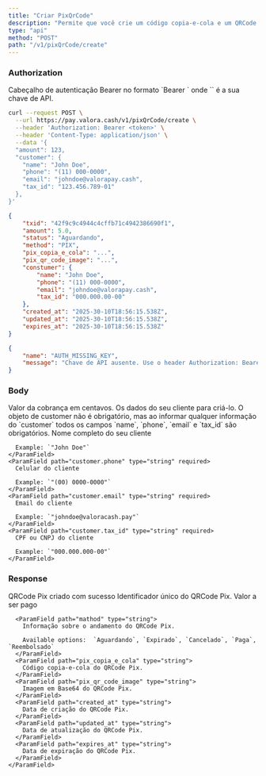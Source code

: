 ```yaml
---
title: "Criar PixQrCode"
description: "Permite que você crie um código copia-e-cola e um QRCode Pix para seu cliente fazer o pagamento."
type: "api"
method: "POST"
path: "/v1/pixQrCode/create"
---
```


### Authorization

<ParamField path="Authorization" type="string" required>
  Cabeçalho de autenticação Bearer no formato `Bearer <api-key>` onde `<api-key>` é a sua chave de API.
</ParamField>

<RequestExample>

```bash Criar QRCode PIX
curl --request POST \
  --url https://pay.valora.cash/v1/pixQrCode/create \
  --header 'Authorization: Bearer <token>' \
  --header 'Content-Type: application/json' \
  --data '{
  "amount": 123,
  "customer": {
    "name": "John Doe",
    "phone": "(11) 000-0000",
    "email": "johndoe@valorapay.cash",
    "tax_id": "123.456.789-01"
  },
}'
```

</RequestExample>

<ResponseExample>

```json 200
{ 
	"txid": "42f9c9c4944c4cffb71c4942386690f1",
	"amount": 5.0,
	"status": "Aguardando",
	"method": "PIX",
	"pix_copia_e_cola": "...",
	"pix_qr_code_image": "...",
	"constumer": {
		"name": "John Doe",
		"phone": "(11) 000-0000",
		"email": "johndoe@valorapay.cash",
		"tax_id": "000.000.00-00"
	},
	"created_at": "2025-30-10T18:56:15.538Z",
	"updated_at": "2025-30-10T18:56:15.538Z",
	"expires_at": "2025-30-10T18:56:15.538Z"
}
```


```json 401
{
	"name": "AUTH_MISSING_KEY",
	"message": "Chave de API ausente. Use o header Authorization: Bearer <API_KEY>."
}
```

</ResponseExample>

### Body

<ParamField path="amount" type="number" required>
  Valor da cobrança em centavos.
</ParamField>

<ParamField path=" customer" type="object" required>
  Os dados do seu cliente para criá-lo. O objeto de customer não é obrigatório, mas ao informar qualquer informação do `customer` todos os campos `name`, `phone`, `email` e `tax_id` são obrigatórios.

  <Accordion title="Child attributes">
    <ParamField path="customer.name" type="string" required>
      Nome completo do seu cliente

      Example: `"John Doe"`
    </ParamField>
    <ParamField path="customer.phone" type="string" required>
      Celular do cliente

      Example: `"(00) 0000-0000"`
    </ParamField>
    <ParamField path="customer.email" type="string" required>
      Email do cliente

      Example: `"johndoe@valoracash.pay"`
    </ParamField>
    <ParamField path="customer.tax_id" type="string" required>
      CPF ou CNPJ do cliente

      Example: `"000.000.000-00"`
    </ParamField>
  </Accordion>
</ParamField>

### Response

<ParamField path="response" type="object">
  QRCode Pix criado com sucesso

  <Accordion title="Child attributes">
    <ParamField path="txid" type="string">
      Identificador único do QRCode Pix.
    </ParamField>
    <ParamField path="amount" type="string">
      Valor a ser pago

      <ParamField path="mathod" type="string">
        Informação sobre o andamento do QRCode Pix.

        Available options:  `Aguardando`, `Expirado`, `Cancelado`, `Paga`, `Reembolsado`
      </ParamField>
      <ParamField path="pix_copia_e_cola" type="string">
        Código copia-e-cola do QRCode Pix.
      </ParamField>
      <ParamField path="pix_qr_code_image" type="string">
        Imagem em Base64 do QRCode Pix.
      </ParamField>
      <ParamField path="created_at" type="string">
        Data de criação do QRCode Pix.
      </ParamField>
      <ParamField path="updated_at" type="string">
        Data de atualização do QRCode Pix.
      </ParamField>
      <ParamField path="expires_at" type="string">
        Data de expiração do QRCode Pix.
      </ParamField>
    </ParamField>
  </Accordion>
</ParamField>

<ParamField path="error" type="null">
  
</ParamField>
